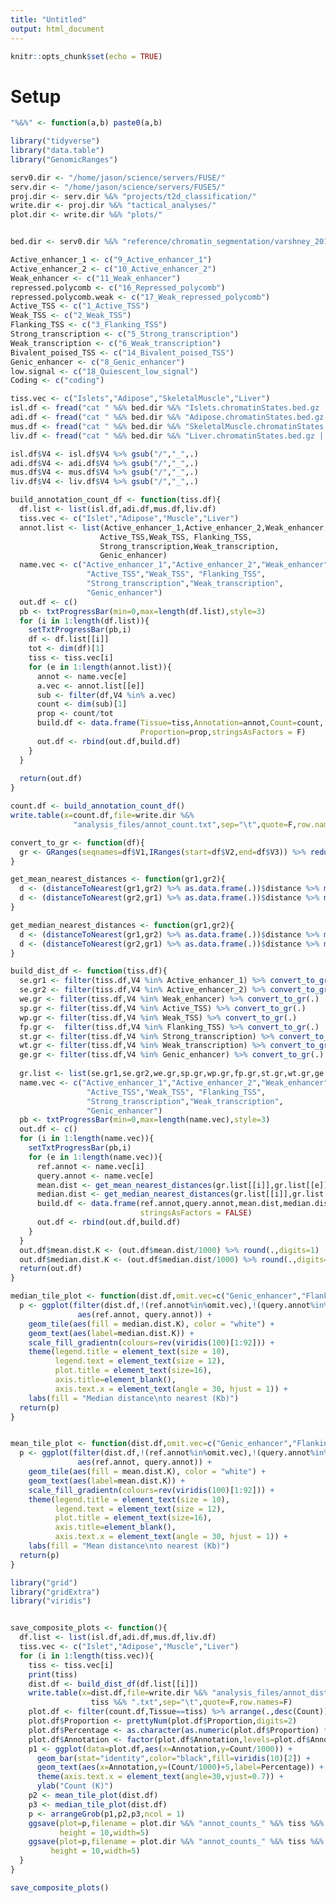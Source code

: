 ```yaml
---
title: "Untitled"
output: html_document
---
```


```r
knitr::opts_chunk$set(echo = TRUE)
```

# Setup 

```r

"%&%" <- function(a,b) paste0(a,b)

library("tidyverse")
library("data.table")
library("GenomicRanges")

serv0.dir <- "/home/jason/science/servers/FUSE/"
serv.dir <- "/home/jason/science/servers/FUSE5/"
proj.dir <- serv.dir %&% "projects/t2d_classification/"
write.dir <- proj.dir %&% "tactical_analyses/"
plot.dir <- write.dir %&% "plots/"


bed.dir <- serv0.dir %&% "reference/chromatin_segmentation/varshney_2017/chromatin_states/" 


```


```r

Active_enhancer_1 <- c("9_Active_enhancer_1")
Active_enhancer_2 <- c("10_Active_enhancer_2")
Weak_enhancer <- c("11_Weak_enhancer")
repressed.polycomb <- c("16_Repressed_polycomb")
repressed.polycomb.weak <- c("17_Weak_repressed_polycomb")
Active_TSS <- c("1_Active_TSS")
Weak_TSS <- c("2_Weak_TSS")
Flanking_TSS <- c("3_Flanking_TSS")
Strong_transcription <- c("5_Strong_transcription")
Weak_transcription <- c("6_Weak_transcription")
Bivalent_poised_TSS <- c("14_Bivalent_poised_TSS")
Genic_enhancer <- c("8_Genic_enhancer")
low.signal <- c("18_Quiescent_low_signal")
Coding <- c("coding")

```

```r

tiss.vec <- c("Islets","Adipose","SkeletalMuscle","Liver")
isl.df <- fread("cat " %&% bed.dir %&% "Islets.chromatinStates.bed.gz | zmore",sep="\t")
adi.df <- fread("cat " %&% bed.dir %&% "Adipose.chromatinStates.bed.gz | zmore",sep="\t")
mus.df <- fread("cat " %&% bed.dir %&% "SkeletalMuscle.chromatinStates.bed.gz | zmore",sep="\t")
liv.df <- fread("cat " %&% bed.dir %&% "Liver.chromatinStates.bed.gz | zmore",sep="\t")

isl.df$V4 <- isl.df$V4 %>% gsub("/","_",.)
adi.df$V4 <- adi.df$V4 %>% gsub("/","_",.)
mus.df$V4 <- mus.df$V4 %>% gsub("/","_",.)
liv.df$V4 <- liv.df$V4 %>% gsub("/","_",.)

```



```r

build_annotation_count_df <- function(tiss.df){
  df.list <- list(isl.df,adi.df,mus.df,liv.df)
  tiss.vec <- c("Islet","Adipose","Muscle","Liver")
  annot.list <- list(Active_enhancer_1,Active_enhancer_2,Weak_enhancer,
                    Active_TSS,Weak_TSS, Flanking_TSS,
                    Strong_transcription,Weak_transcription,
                    Genic_enhancer)
  name.vec <- c("Active_enhancer_1","Active_enhancer_2","Weak_enhancer",
                 "Active_TSS","Weak_TSS", "Flanking_TSS",
                 "Strong_transcription","Weak_transcription",
                 "Genic_enhancer")
  out.df <- c()
  pb <- txtProgressBar(min=0,max=length(df.list),style=3)
  for (i in 1:length(df.list)){
    setTxtProgressBar(pb,i)
    df <- df.list[[i]]
    tot <- dim(df)[1]
    tiss <- tiss.vec[i]
    for (e in 1:length(annot.list)){
      annot <- name.vec[e]
      a.vec <- annot.list[[e]]
      sub <- filter(df,V4 %in% a.vec)
      count <- dim(sub)[1]
      prop <- count/tot
      build.df <- data.frame(Tissue=tiss,Annotation=annot,Count=count,
                             Proportion=prop,stringsAsFactors = F)
      out.df <- rbind(out.df,build.df)
    }
  }
  
  return(out.df)
}

count.df <- build_annotation_count_df()
write.table(x=count.df,file=write.dir %&%
              "analysis_files/annot_count.txt",sep="\t",quote=F,row.names=F)
```




```r

convert_to_gr <- function(df){
  gr <- GRanges(seqnames=df$V1,IRanges(start=df$V2,end=df$V3)) %>% reduce(.)
}

get_mean_nearest_distances <- function(gr1,gr2){
  d <- (distanceToNearest(gr1,gr2) %>% as.data.frame(.))$distance %>% mean(.)
  d <- (distanceToNearest(gr2,gr1) %>% as.data.frame(.))$distance %>% mean(.) 
}

get_median_nearest_distances <- function(gr1,gr2){
  d <- (distanceToNearest(gr1,gr2) %>% as.data.frame(.))$distance %>% median(.)
  d <- (distanceToNearest(gr2,gr1) %>% as.data.frame(.))$distance %>% median(.) 
}

```



```r


build_dist_df <- function(tiss.df){
  se.gr1 <- filter(tiss.df,V4 %in% Active_enhancer_1) %>% convert_to_gr(.) 
  se.gr2 <- filter(tiss.df,V4 %in% Active_enhancer_2) %>% convert_to_gr(.) 
  we.gr <- filter(tiss.df,V4 %in% Weak_enhancer) %>% convert_to_gr(.) 
  sp.gr <- filter(tiss.df,V4 %in% Active_TSS) %>% convert_to_gr(.) 
  wp.gr <- filter(tiss.df,V4 %in% Weak_TSS) %>% convert_to_gr(.) 
  fp.gr <-  filter(tiss.df,V4 %in% Flanking_TSS) %>% convert_to_gr(.) 
  st.gr <- filter(tiss.df,V4 %in% Strong_transcription) %>% convert_to_gr(.)
  wt.gr <- filter(tiss.df,V4 %in% Weak_transcription) %>% convert_to_gr(.)
  ge.gr <- filter(tiss.df,V4 %in% Genic_enhancer) %>% convert_to_gr(.) 
  
  gr.list <- list(se.gr1,se.gr2,we.gr,sp.gr,wp.gr,fp.gr,st.gr,wt.gr,ge.gr)
  name.vec <- c("Active_enhancer_1","Active_enhancer_2","Weak_enhancer",
                 "Active_TSS","Weak_TSS", "Flanking_TSS",
                 "Strong_transcription","Weak_transcription",
                 "Genic_enhancer")
  pb <- txtProgressBar(min=0,max=length(name.vec),style=3)
  out.df <- c()
  for (i in 1:length(name.vec)){
    setTxtProgressBar(pb,i)
    for (e in 1:length(name.vec)){
      ref.annot <- name.vec[i]
      query.annot <- name.vec[e]
      mean.dist <- get_mean_nearest_distances(gr.list[[i]],gr.list[[e]])
      median.dist <- get_median_nearest_distances(gr.list[[i]],gr.list[[e]])
      build.df <- data.frame(ref.annot,query.annot,mean.dist,median.dist,
                             stringsAsFactors = FALSE)
      out.df <- rbind(out.df,build.df)
    }
  }  
  out.df$mean.dist.K <- (out.df$mean.dist/1000) %>% round(.,digits=1)
  out.df$median.dist.K <- (out.df$median.dist/1000) %>% round(.,digits=1)
  return(out.df)
}


```


```r

median_tile_plot <- function(dist.df,omit.vec=c("Genic_enhancer","Flanking_TSS")){
  p <- ggplot(filter(dist.df,!(ref.annot%in%omit.vec),!(query.annot%in%omit.vec)),
               aes(ref.annot, query.annot)) +
    geom_tile(aes(fill = median.dist.K), color = "white") +
    geom_text(aes(label=median.dist.K)) + 
    scale_fill_gradientn(colours=rev(viridis(100)[1:92])) +
    theme(legend.title = element_text(size = 10),
          legend.text = element_text(size = 12),
          plot.title = element_text(size=16),
          axis.title=element_blank(),
          axis.text.x = element_text(angle = 30, hjust = 1)) +
    labs(fill = "Median distance\nto nearest (Kb)")  
  return(p)
}


mean_tile_plot <- function(dist.df,omit.vec=c("Genic_enhancer","Flanking_TSS")){
  p <- ggplot(filter(dist.df,!(ref.annot%in%omit.vec),!(query.annot%in%omit.vec)),
               aes(ref.annot, query.annot)) +
    geom_tile(aes(fill = mean.dist.K), color = "white") +
    geom_text(aes(label=mean.dist.K)) + 
    scale_fill_gradientn(colours=rev(viridis(100)[1:92])) +
    theme(legend.title = element_text(size = 10),
          legend.text = element_text(size = 12),
          plot.title = element_text(size=16),
          axis.title=element_blank(),
          axis.text.x = element_text(angle = 30, hjust = 1)) +
    labs(fill = "Mean distance\nto nearest (Kb)")  
  return(p)
}


```


```r

library("grid")
library("gridExtra")
library("viridis")


save_composite_plots <- function(){
  df.list <- list(isl.df,adi.df,mus.df,liv.df)
  tiss.vec <- c("Islet","Adipose","Muscle","Liver")
  for (i in 1:length(tiss.vec)){
    tiss <- tiss.vec[i]
    print(tiss)
    dist.df <- build_dist_df(df.list[[i]])
    write.table(x=dist.df,file=write.dir %&% "analysis_files/annot_dists_" %&% 
                  tiss %&% ".txt",sep="\t",quote=F,row.names=F)
    plot.df <- filter(count.df,Tissue==tiss) %>% arrange(.,desc(Count))
    plot.df$Proportion <- prettyNum(plot.df$Proportion,digits=2)
    plot.df$Percentage <- as.character(as.numeric(plot.df$Proportion) * 100 ) %&% "%"
    plot.df$Annotation <- factor(plot.df$Annotation,levels=plot.df$Annotation)
    p1 <- ggplot(data=plot.df,aes(x=Annotation,y=Count/1000)) +
      geom_bar(stat="identity",color="black",fill=viridis(10)[2]) + 
      geom_text(aes(x=Annotation,y=(Count/1000)+5,label=Percentage)) +  
      theme(axis.text.x = element_text(angle=30,vjust=0.7)) + 
      ylab("Count (K)")
    p2 <- mean_tile_plot(dist.df)
    p3 <- median_tile_plot(dist.df)
    p <- arrangeGrob(p1,p2,p3,ncol = 1)
    ggsave(plot=p,filename = plot.dir %&% "annot_counts_" %&% tiss %&% ".png",
           height = 10,width=5)
    ggsave(plot=p,filename = plot.dir %&% "annot_counts_" %&% tiss %&% ".pdf",
         height = 10,width=5)
  }
}

```



```r

save_composite_plots()


```




